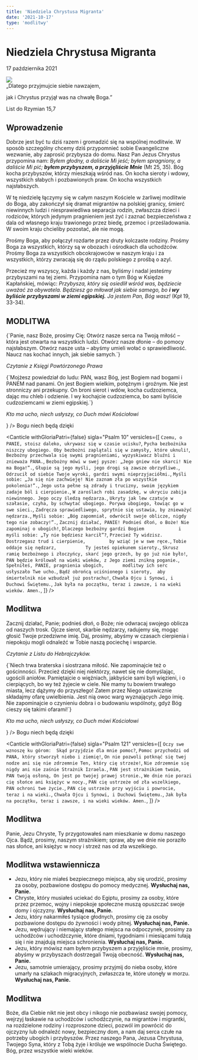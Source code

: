 ```yaml
---
title: 'Niedziela Chrystusa Migranta'
date: '2021-10-17'
type: 'modlitwy'
---
```


# Niedziela Chrystusa Migranta

<p className="relative mb-2" style={{ top: -20 }}>
  17 października 2021
</p>

<img src="/banners/christ-migrant.jpg" />

<div className="mt-6 mb-2 mx-auto font-light" style={{ textAlign: 'center' }}>
  „Dlatego przyjmujcie siebie nawzajem,
  <p>jak i Chrystus przyjął was na chwałę Boga.”</p>
</div>

<p className="font-light text-right italic">List do Rzymian 15,7</p>

## Wprowadzenie

<div class="space-y-2">
<p className="dropcap">Dobrze jest być tu dziś razem i gromadzić się na wspólnej modlitwie. W sposób szczególny chcemy dziś przypomnieć sobie Ewangeliczne wezwanie, aby zaprosić przybysza do domu. Nasz Pan Jezus Chrystus przypomina nam: <i>Byłem głodny, a daliście Mi jeść; byłem spragniony, a daliście Mi pić; <strong>byłem przybyszem, a przyjęliście Mnie</strong></i> (Mt 25, 35). Bóg kocha przybyszów, którzy mieszkają wśród nas. On kocha sieroty i wdowy, wszystkich słabych i pozbawionych praw. On kocha wszystkich najsłabszych.</p>

W tę niedzielę łączymy się w całym naszym Kościele w żarliwej modlitwie do Boga, aby zakończył się dramat migrantów na polskiej granicy, śmierć niewinnych ludzi i niesprawiedliwa separacja rodzin, zwłaszcza dzieci i rodziców, których jedynym pragnieniem jest żyć i zaznać bezpieczeństwa z dala od własnego kraju trawionego przez biedę, przemoc i prześladowania. W swoim kraju chcieliby pozostać, ale nie mogą.

Prośmy Boga, aby połączył rozdarte przez druty kolczaste rodziny. Prośmy Boga za wszystkich, którzy są w obozach i ośrodkach dla uchodźców. Prośmy Boga za wszystkich obcokrajowców w naszym kraju i za wszystkich, którzy zwracają się do rządu polskiego z prośbą o azyl.

Przecież my wszyscy, każda i każdy z nas, byliśmy i nadal jesteśmy przybyszami na tej ziemi. Przypomina nam o tym Bóg w Księdze Kapłańskiej, mówiąc: <i>Przybysza, który się osiedlił wśród was, będziecie uważać za obywatela. Będziesz go miłował jak siebie samego, bo <strong>i wy byliście przybyszami w ziemi egipskiej.</strong> Ja jestem Pan, Bóg wasz!</i> (Kpł 19, 33-34).

</div>

## MODLITWA

<V>
  {`Panie, nasz Boże, prosimy Cię: 
  Otwórz nasze serca na Twoją miłość 
  – która jest otwarta na wszystkich ludzi. 
  Otwórz nasze dłonie – do pomocy najsłabszym.
  Otwórz nasze usta – abyśmy umieli wołać o sprawiedliwość. 
  Naucz nas kochać innych, jak siebie samych.`}
</V>
<Amen />

<div className="my-6 space-y-2">
  <Passage
    type="first"
    sigla="Pwt 10, 17-19"
    passage={
      <>
        <p>
          <i>Czytanie z Księgi Powtórzonego Prawa</i>
        </p>
        <div>
          {`Mojżesz powiedział do ludu: PAN, wasz Bóg, jest Bogiem nad bogami i PANEM nad panami. On jest Bogiem wielkim, potężnym i groźnym. Nie jest stronniczy ani przekupny. On broni sierot i wdów, kocha cudzoziemca, dając mu chleb i odzienie. I wy kochajcie cudzoziemca, bo sami byliście cudzoziemcami w ziemi egipskiej.`}
        </div>
        <p>
          <i>Kto ma ucho, niech usłyszy, co Duch mówi Kościołowi</i>
        </p>
      </>
    }
  />
  <R>Bogu niech będą dzięki</R>
</div>

<Canticle
  withGloriaPatri={false}
  sigla="Psalm 10"
  versicles={[
    `Czemu, o PANIE, stoisz daleko,
	ukrywasz się w czasie ucisku?`,
    `Pycha bezbożnika niszczy ubogiego.
	Oby bezbożni zaplątali się w zamysły, które uknuli!`,
    `Bezbożny przechwala się swymi pragnieniami,
	wyzyskiwacz bluźni i znieważa PANA.`,
    `Bezbożny mówi w swej pysze:
	„Jego gniew nie skarci! Nie ma Boga!”.`,
    `Głupie są jego myśli,
	jego drogi są zawsze obrzydliwe.`,
    `Odrzucił od siebie Twoje wyroki,
	gardzi swymi nieprzyjaciółmi.`,
    `Myśli sobie: „Ja się nie zachwieję!
	Nie zaznam zła po wszystkie pokolenia!”.`,
    `Jego usta pełne są zdrady i trucizny,
	swoim językiem zadaje ból i cierpienie.`,
    `W zaroślach robi zasadzkę,
	w ukryciu zabija niewinnego.
	Jego oczy śledzą nędzarza.`,
    `Ukryty jak lew czatuje w szałasie,
	czyha, by schwytać ubogiego.
	Porywa ubogiego, łowiąc go w swe sieci.`,
    `Zadręcza sprawiedliwego,
	sprytnie się ustawia, by znieważyć nędzarza.`,
    `Myśli sobie: „Bóg zapomniał,
	odwrócił swoje oblicze, nigdy tego nie zobaczy!”.`,
    `Zacznij działać, PANIE! Podnieś dłoń, o Boże!
	Nie zapominaj o ubogich!`,
    `Dlaczego bezbożny gardzi Bogiem			
    i myśli sobie: „Ty nie będziesz karcił”?`,
    `Przecież Ty widzisz. Dostrzegasz trud i cierpienie,		
    by wziąć je w swe ręce.`,
    `Tobie oddaje się nędzarz,			
    Ty jesteś opiekunem sieroty.`,
    `Skrusz ramię bezbożnego i złoczyńcy,
	skarć jego grzech, by go już nie było!`,
    `PAN będzie królował na wieki wieków,
	z Jego ziemi znikną poganie.`,
    `Spełniłeś, PANIE, pragnienia ubogich,		
    modlitwy ich serc  usłyszało Twe ucho.`,
    `Bądź obrońcą uciśnionego i sieroty, 
	aby śmiertelnik nie wzbudzał już postrachu!`,
    `Chwała Ojcu i Synowi,
  i Duchowi Świętemu.`,
    `Jak była na początku, teraz i zawsze,
  i na wieki wieków. Amen.`,
  ]}
/>

## Modlitwa

Zacznij działać, Panie; podnieś dłoń, o Boże; nie odwracaj swojego oblicza od naszych trosk. Ojcze sierot, skarbie nędzarzy, radujemy się, mogąc głosić Twoje przedziwne imię. Daj, prosimy, abyśmy w czasach cierpienia i niepokoju mogli odnaleźć w Tobie naszą pociechę i wsparcie.

<Amen />

<div className="my-6 space-y-2">
  <Passage
    type="second"
    sigla="Hbr 13,1-3.14-16"
    passage={
      <>
        <p>
          <i>Czytanie z Listu do Hebrajczyków.</i>
        </p>
        <div>
          {`Niech trwa braterska i siostrzana miłość. Nie zapominajcie też o gościnności. Przecież dzięki niej niektórzy, nawet się nie domyślając, ugościli aniołów. Pamiętajcie o więźniach, jakbyście sami byli więzieni, i o cierpiących, bo wy też żyjecie w ciele. Nie mamy tu bowiem trwałego miasta, lecz dążymy do przyszłego! Zatem przez Niego ustawicznie składajmy ofarę uwielbienia. Jest nią owoc warg wyznających Jego imię. Nie zapominajcie o czynieniu dobra i o budowaniu wspólnoty, gdyż Bóg cieszy się takimi ofarami!`}
        </div>
        <p>
          <i>Kto ma ucho, niech usłyszy, co Duch mówi Kościołowi</i>
        </p>
      </>
    }
  />
  <R>Bogu niech będą dzięki</R>
</div>

<Canticle
  withGloriaPatri={false}
  sigla="Psalm 121"
  versicles={[
    `Oczy swe wznoszę ku górom: 
Skąd przyjdzie dla mnie pomoc?`,
    `Pomoc przychodzi od PANA,
który stworzył niebo i ziemię!`,
    `On nie pozwoli potknąć się twej nodze
ani się nie zdrzemnie Ten, który cię strzeże!`,
    `Nie zdrzemnie się nigdy ani nie zaśnie
Strażnik Izraela.`,
    `PAN jest strażnikiem twoim, 
PAN twoją osłoną,
On jest po twojej prawej stronie.`,
    `We dnie nie porazi cię słońce
ani księżyc w nocy.`,
    `PAN cię ustrzeże od zła wszelkiego, 
    PAN ochroni twe życie.`,
    `PAN cię ustrzeże
przy wyjściu i powrocie, 
teraz i na wieki.`,
    `Chwała Ojcu i Synowi,
  i Duchowi Świętemu.`,
    `Jak była na początku, teraz i zawsze,
  i na wieki wieków. Amen.`,
  ]}
/>

## Modlitwa

Panie, Jezu Chryste, Ty przygotowałeś nam mieszkanie w domu naszego Ojca. Bądź, prosimy, naszym strażnikiem; spraw, aby we dnie nie poraziło nas słońce, ani księżyc w nocy i strzeż nas od zła wszelkiego.

<Amen />

## Modlitwa wstawiennicza

- Jezu, który nie miałeś bezpiecznego miejsca, aby się urodzić, prosimy za osoby, pozbawione dostępu do pomocy medycznej. **Wysłuchaj nas, Panie.**
- Chryste, który musiałeś uciekać do Egiptu, prosimy za osoby, które przez przemoc, wojny i niepokoje społeczne muszą opuszczać swoje domy i ojczyzny. **Wysłuchaj nas, Panie.**
- Jezu, który nakarmiłeś tysiące głodnych, prosimy cię za osoby pozbawione dostępu do żywności i wody pitnej. **Wysłuchaj nas, Panie.**
- Jezu, wędrujący i niemający stałego miejsca na odpoczynek, prosimy za uchodźców i uchodźczynie, które dniami, tygodniami i miesiącami tułają się i nie znajdują miejsca schronienia. **Wysłuchaj nas, Panie.**
- Jezu, który mówisz nam byłem przybyszem a przyjęliście mnie, prosimy, abyśmy w przybyszach dostrzegali Twoją obecność. **Wysłuchaj nas, Panie.**
- Jezu, samotnie umierający, prosimy przyjmij do nieba osoby, które umarły na szlakach migracyjnych, zwłaszcza te, które utonęły w morzu. **Wysłuchaj nas, Panie.**

<CustomIntercessions />

<KyrieEleison />

<LordsPrayer />

## Modlitwa

Boże, dla Ciebie nikt nie jest obcy i nikogo nie pozbawiasz swojej pomocy, wejrzyj łaskawie na uchodźców i uchodźczynie, na migrantów i migrantki, na rozdzielone rodziny i rozproszone dzieci, pozwól im powrócić do ojczyzny lub odnaleźć nowy, bezpieczny dom, a nam daj serca czułe na potrzeby ubogich i przybyszów. Przez naszego Pana, Jezusa Chrystusa, Twojego Syna, który z Tobą żyje i króluje we wspólnocie Ducha Świętego. Bóg, przez wszystkie wieki wieków.

<Amen />

<BlessingAndConcludingVersicle />
